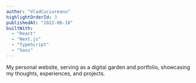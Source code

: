 ```yaml
---
author: "VladCuciureanu"
highlightOrderId: 3
publishedAt: "2022-06-18"
builtWith:
  - "React"
  - "Next.js"
  - "TypeScript"
  - "Sass"
---
```


My personal website, serving as a digital garden and portfolio, showcasing my thoughts, experiences, and projects.
